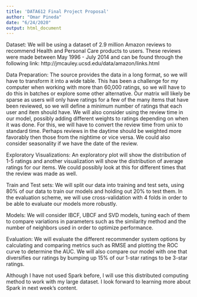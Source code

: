 ---
title: 'DATA612 Final Project Proposal'
author: "Omar Pineda"
date: "6/24/2020"
output: html_document
---

Dataset: We will be using a dataset of 2.9 million Amazon reviews to recommend Health and Personal Care products to users. These reviews were made between May 1996 - July 2014 and can be found through the following link: http://jmcauley.ucsd.edu/data/amazon/links.html

Data Preparation: The source provides the data in a long format, so we will have to transform it into a wide table. This has been a challenge for my computer when working with more than 60,000 ratings, so we will have to do this in batches or explore some other alternative. Our matrix will likely be sparse as users will only have ratings for a few of the many items that have been reviewed, so we will define a minimum number of ratings that each user and item should have. We will also consider using the review time in our model, possibly adding different weights to ratings depending on when it was done. For this, we will have to convert the review time from unix to standard time. Perhaps reviews in the daytime should be weighted more favorably then those from the nightime or vice versa. We could also consider seasonality if we have the date of the review.

Exploratory Visualizations: An exploratory plot will show the distribution of 1-5 ratings and another visualization will show the distribution of average ratings for our items. We could possibly look at this for different times that the review was made as well.

Train and Test sets: We will split our data into training and test sets, using 80% of our data to train our models and holding out 20% to test them. In the evaluation scheme, we will use cross-validation with 4 folds in order to be able to evaluate our models more robustly.

Models: We will consider IBCF, UBCF and SVD models, tuning each of them to compare variations in parameters such as the similarity method and the number of neighbors used in order to optimize performance.

Evaluation: We will evaluate the different recommender system options by calculating and comparing metrics such as RMSE and plotting the ROC curve to determine the AUC. We will also compare our model with one that diversifies our ratings by bumping up 15% of our 1-star ratings to be 3-star ratings.

Although I have not used Spark before, I will use this distributed computing method to work with my large dataset. I look forward to learning more about Spark in next week's content.